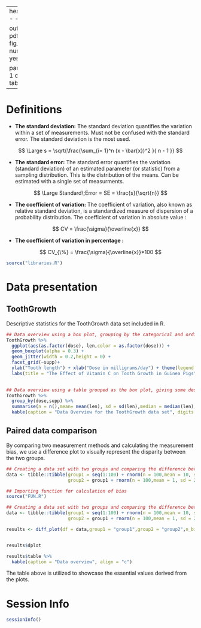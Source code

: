
---
header-includes:
- \renewcommand{\familydefault}{\sfdefault}
- \usepackage{fancyhdr}
- \usepackage{lastpage}
- \usepackage{datetime}
- \usepackage{xcolor}
- \definecolor{red_AA}{RGB}{255,120,120}
- \pagestyle{fancy}
- \fancyfoot[L]{\color{red_AA}{\today, \currenttime}}
- \fancyfoot[C]{\color{red_AA}{Page \thepage\ / \pageref{LastPage}}}
- \fancyfoot[R]{\color{red_AA}{}}
- \fancyhead[L]{\color{red_AA}{\textbf{Test for Github} \\\Large{\textit{Report Title - Project Title}}}}
- \fancyhead[R]{\includegraphics[width=1.5cm]{./others/logo.png}}
- \fancypagestyle{plain}{\pagestyle{fancy}}
- \renewcommand{\footrulewidth}{0.5pt}
- \geometry{a4paper, left=20mm, right=20mm, headheight=3cm, top=3cm, bottom=3 cm,footskip=2cm}

output:
  pdf_document:
    fig_caption: yes
    number_sections: yes

params:
  Version: 1
classoption: table
---

\begin{center}
\end{center}

\vspace{6\baselineskip}

\newcolumntype{g}{>{\columncolor{red_AA}}c}

\begin{center}
\begin{tabular}{|g|l|}
\hline
\textcolor{black}{Project name} & Github Project \\
\textcolor{black}{\textit{ }} &  \\\hline
\textcolor{black}{R Software Version } & `r R.Version()$version.string` \\
\textcolor{black}{\textit{ }} &  \\\hline
\textcolor{black}{Version}  & V1 \\
\hspace{5cm} &\hspace{10cm} \\\hline
\textcolor{black}{Change description } & Initial redaction \\
\textcolor{black}{ } & \\ \hline
\end{tabular}

\vspace{4\baselineskip}

\begin{tabular}{|g|c|c|c|c|}
\hline
\rowcolor{red_AA} 
&\textcolor{black}{ \textit{First Name}}  &\textcolor{black}{\textit{Last Name}}   &\textcolor{black}{Date} \\
\rowcolor{red_AA} &  & &  \\\hline
\textcolor{black}{Written by }& Andrés & Acuña Marroquín & \today  \\ 
\textcolor{black} {\textit{}} &  &   & 
\\\hline
\end{tabular}

\vspace{4\baselineskip}

\end{center}

\newpage
\centering
\raggedright
\tableofcontents  

# Definitions 

+ **The standard deviation:** The standard deviation quantifies the variation within a set of measurements.
Must not be confused with the standard error. The standard deviation is the most used.


$$ \Large  s = \sqrt{\frac{\sum_{i= 1}^n (x - \bar{x})^2 }{ n - 1 }}   $$

+ **The standard error:** The  standard error quantifies the variation (standard deviation) of an estimated parameter (or statistic) from a sampling distribution. This is the distribution of the means. Can be estimated with a single set of measurments.

$$ \Large Standard\;Error = SE = \frac{s}{\sqrt{n}} $$

+ **The coefficient of variation:**  The coefficient of variation, also known as relative standard deviation, is a standardized measure of dispersion of a probability distribution. The coefficient of variation in absolute value : 

$$ CV = \frac{\sigma}{\overline{x}} $$

+ **The coefficient of variation in percentage :**

$$ CV_{\%} = \frac{\sigma}{\overline{x}}*100 $$

```r

source("libraries.R")

```
 
\newpage

# Data presentation
## ToothGrowth

Descriptive statistics for the ToothGrowth data set included in R. 

```r

## Data overview using a box plot, grouping by the categorical and ordinal variables ("supp" and "dose") the continuous variable "len"
ToothGrowth %>% 
  ggplot(aes(as.factor(dose), len,color = as.factor(dose))) +
  geom_boxplot(alpha = 0.3) + 
  geom_jitter(width = 0.2,height = 0) +
  facet_grid(~supp)+
  ylab("Tooth length") + xlab("Dose in milligrams/day") + theme(legend.position = "none")+
  labs(title = "The Effect of Vitamin C on Tooth Growth in Guinea Pigs", subtitle = "Supplement type (VC or OJ)") 
  

## Data overview using a table grouped as the box plot, giving some descriptive statistics.
ToothGrowth %>% 
  group_by(dose,supp) %>% 
  summarise(n = n(),mean= mean(len), sd = sd(len),median = median(len),min = min(len), max = max(len)) %>% 
  kable(caption = "Data Overview for the ToothGrowth data set", digits = 2,align = "c", booktabs = T,linesep = "")  

```

\newpage 

## Paired data comparison 

By comparing two measurement methods and calculating the measurement bias, we use a difference plot to visually represent the disparity between the two groups.

```r
## Creating a data set with two groups and comparing the difference between two groups
data <- tibble::tibble(group1 = seq(1:100) + rnorm(n = 100,mean = 10, sd = 2),
                       group2 = group1 + rnorm(n = 100,mean = 1, sd = 2))

```



```r

## Importing function for calculation of bias
source("FUN.R")

## Creating a data set with two groups and comparing the difference between two groups
data <- tibble::tibble(group1 = seq(1:100) + rnorm(n = 100,mean = 10, sd = 2),
                       group2 = group1 + rnorm(n = 100,mean = 1, sd = 2))

results <- diff_plot(df = data,group1 = "group1",group2 = "group2",n_bins = 10,n_breaks = 15)


results$dplot

results$table %>% 
  kable(caption = "Data overview", align = "c")

```

The table above is utilized to showcase the essential values derived from the plots.


\newpage

# Session Info

```r

sessionInfo()

```
